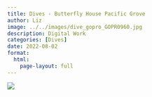 ```yaml
---
title: Dives - Butterfly House Pacific Grove
author: Liz
image: ../../images/dive_gopro_GOPR0960.jpg
description: Digital Work
categories: [Dives]
date: 2022-08-02
format:
  html:
    page-layout: full
---
```


![](../../images/dive_gopro_GOPR0960.jpg)